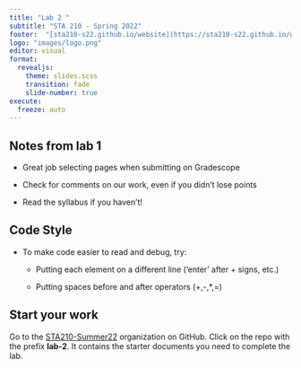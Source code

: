 ```yaml
---
title: "Lab 2 "
subtitle: "STA 210 - Spring 2022"
footer:  "[sta210-s22.github.io/website](https://sta210-s22.github.io/website/)"
logo: "images/logo.png"
editor: visual
format: 
  revealjs: 
    theme: slides.scss
    transition: fade
    slide-number: true
execute:
  freeze: auto
---
```


## **Notes from lab 1**

-   Great job selecting pages when submitting on Gradescope

-   Check for comments on our work, even if you didn't lose points

-   Read the syllabus if you haven't!

## **Code Style**

-   To make code easier to read and debug, try:

    -   Putting each element on a different line ('enter' after + signs, etc.)

    -   Putting spaces before and after operators (+,-,\*,=)

## Start your work

Go to the [STA210-Summer22](https://www.github.com/STA210-Summer22) organization on GitHub. Click on the repo with the prefix **lab-2**. It contains the starter documents you need to complete the lab.
